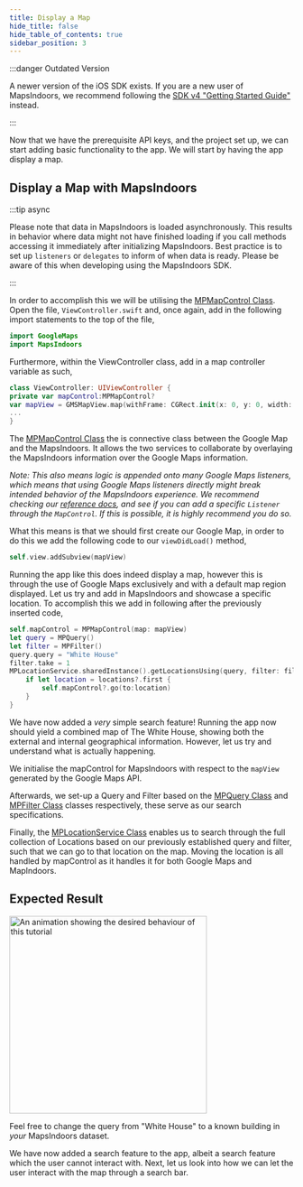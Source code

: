 ```yaml
---
title: Display a Map
hide_title: false
hide_table_of_contents: true
sidebar_position: 3
---
```


:::danger Outdated Version

A newer version of the iOS SDK exists. If you are a new user of MapsIndoors, we recommend following the [SDK v4 "Getting Started Guide"](/getting-started/ios/v4/) instead. 

:::

Now that we have the prerequisite API keys, and the project set up, we can start adding basic functionality to the app. We will start by having the app display a map.

## Display a Map with MapsIndoors

:::tip async

Please note that data in MapsIndoors is loaded asynchronously. This results in behavior where data might not have finished loading if you call methods accessing it immediately after initializing MapsIndoors. Best practice is to set up `listeners` or `delegates` to inform of when data is ready. Please be aware of this when developing using the MapsIndoors SDK.

:::

In order to accomplish this we will be utilising the [MPMapControl Class](https://app.mapsindoors.com/mapsindoors/reference/ios/v3/interface_m_p_map_control.html). Open the file, `ViewController.swift` and, once again, add in the following import statements to the top of the file,

```swift
import GoogleMaps  
import MapsIndoors
```

Furthermore, within the ViewController class, add in a map controller variable as such,

```swift
class ViewController: UIViewController {
private var mapControl:MPMapControl?
var mapView = GMSMapView.map(withFrame: CGRect.init(x: 0, y: 0, width: UIScreen.main.bounds.width, height: UIScreen.main.bounds.height), camera: GMSCameraPosition())
...
}
```  

The [MPMapControl Class](https://app.mapsindoors.com/mapsindoors/reference/ios/v3/interface_m_p_map_control.html) the is connective class between the Google Map and the MapsIndoors. It allows the two services to collaborate by overlaying the MapsIndoors information over the Google Maps information.

*Note: This also means logic is appended onto many Google Maps listeners, which means that using Google Maps listeners directly might break intended behavior of the MapsIndoors experience. We recommend checking our [reference docs](https://app.mapsindoors.com/mapsindoors/reference/ios/v3/index.html), and see if you can add a specific `Listener` through the `MapControl`. If this is possible, it is highly recommend you do so.*

What this means is that we should first create our Google Map, in order to do this we add the following code to our `viewDidLoad()` method,

```swift
self.view.addSubview(mapView)
```

Running the app like this does indeed display a map, however this is through the use of Google Maps exclusively and with a default map region displayed. Let us try and add in MapsIndoors and showcase a specific location. To accomplish this we add in following after the previously inserted code,

```swift
self.mapControl = MPMapControl(map: mapView)  
let query = MPQuery()  
let filter = MPFilter()  
query.query = "White House"  
filter.take = 1  
MPLocationService.sharedInstance().getLocationsUsing(query, filter: filter) { (locations, error) in  
    if let location = locations?.first {  
        self.mapControl?.go(to:location)  
    }  
}
```

We have now added a *very* simple search feature! Running the app now should yield a combined map of The White House, showing both the external and internal geographical information. However, let us try and understand what is actually happening.

We initialise the mapControl for MapsIndoors with respect to the `mapView` generated by the Google Maps API.

Afterwards, we set-up a Query and Filter based on the [MPQuery Class](https://app.mapsindoors.com/mapsindoors/reference/ios/v3/interface_m_p_query.html#a9da8ff62b6d17e45403b9005c73e811f) and [MPFilter Class](https://app.mapsindoors.com/mapsindoors/reference/ios/v3/interface_m_p_filter.html) classes respectively, these serve as our search specifications.

Finally, the [MPLocationService Class](https://app.mapsindoors.com/mapsindoors/reference/ios/v3/interface_m_p_location_service.html#a140844121a239dcf1709210e1723c312) enables us to search through the full collection of Locations based on our previously established query and filter, such that we can go to that location on the map. Moving the location is all handled by mapControl as it handles it for both Google Maps and MapIndoors.

## Expected Result

<img src="/img/getting-started/ios_display-a-map.png" alt="An animation showing the desired behaviour of this tutorial" width="350"/>

Feel free to change the query from "White House" to a known building in *your* MapsIndoors dataset.

We have now added a search feature to the app, albeit a search feature which the user cannot interact with. Next, let us look into how we can let the user interact with the map through a search bar.
